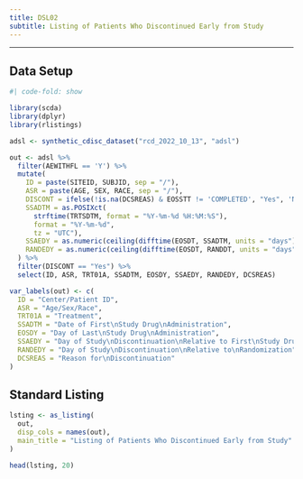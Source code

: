 ```yaml
---
title: DSL02
subtitle: Listing of Patients Who Discontinued Early from Study
---
```


------------------------------------------------------------------------

::: panel-tabset
## Data Setup

```r
#| code-fold: show

library(scda)
library(dplyr)
library(rlistings)

adsl <- synthetic_cdisc_dataset("rcd_2022_10_13", "adsl")

out <- adsl %>%
  filter(AEWITHFL == 'Y') %>%
  mutate(
    ID = paste(SITEID, SUBJID, sep = "/"),
    ASR = paste(AGE, SEX, RACE, sep = "/"),
    DISCONT = ifelse(!is.na(DCSREAS) & EOSSTT != 'COMPLETED', "Yes", 'No'),
    SSADTM = as.POSIXct(
      strftime(TRTSDTM, format = "%Y-%m-%d %H:%M:%S"),
      format = "%Y-%m-%d",
      tz = "UTC"),
    SSAEDY = as.numeric(ceiling(difftime(EOSDT, SSADTM, units = "days"))),
    RANDEDY = as.numeric(ceiling(difftime(EOSDT, RANDDT, units = "days"))),
  ) %>%
  filter(DISCONT == "Yes") %>%
  select(ID, ASR, TRT01A, SSADTM, EOSDY, SSAEDY, RANDEDY, DCSREAS)

var_labels(out) <- c(
  ID = "Center/Patient ID",
  ASR = "Age/Sex/Race",
  TRT01A = "Treatment",
  SSADTM = "Date of First\nStudy Drug\nAdministration",
  EOSDY = "Day of Last\nStudy Drug\nAdministration",
  SSAEDY = "Day of Study\nDiscontinuation\nRelative to First\nStudy Drug\nAdministration",
  RANDEDY = "Day of Study\nDiscontinuation\nRelative to\nRandomization",
  DCSREAS = "Reason for\nDiscontinuation"
)
```

## Standard Listing

```r
lsting <- as_listing(
  out,
  disp_cols = names(out),
  main_title = "Listing of Patients Who Discontinued Early from Study"
)

head(lsting, 20)
```
:::
